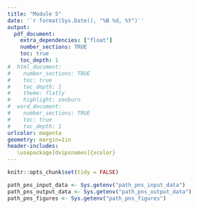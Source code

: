 ```yaml
---
title: "Module 5"
date: '`r format(Sys.Date(), "%B %d, %Y")`'
output: 
  pdf_document:
    extra_dependencies: ["float"]
    number_sections: TRUE
    toc: true
    toc_depth: 1
#  html_document:
#    number_sections: TRUE
#    toc: true
#    toc_depth: 1
#    theme: flatly
#    highlight: zenburn
#  word_document:
#    number_sections: TRUE
#    toc: true
#    toc_depth: 1
urlcolor: magenta
geometry: margin=1in
header-includes:
   \usepackage[dvipsnames]{xcolor} 
---
```


```r
knitr::opts_chunk$set(tidy = FALSE)
```

```r
path_pns_input_data <- Sys.getenv("path_pns_input_data")
path_pns_output_data <- Sys.getenv("path_pns_output_data")
path_pns_figures <- Sys.getenv("path_pns_figures")
```




